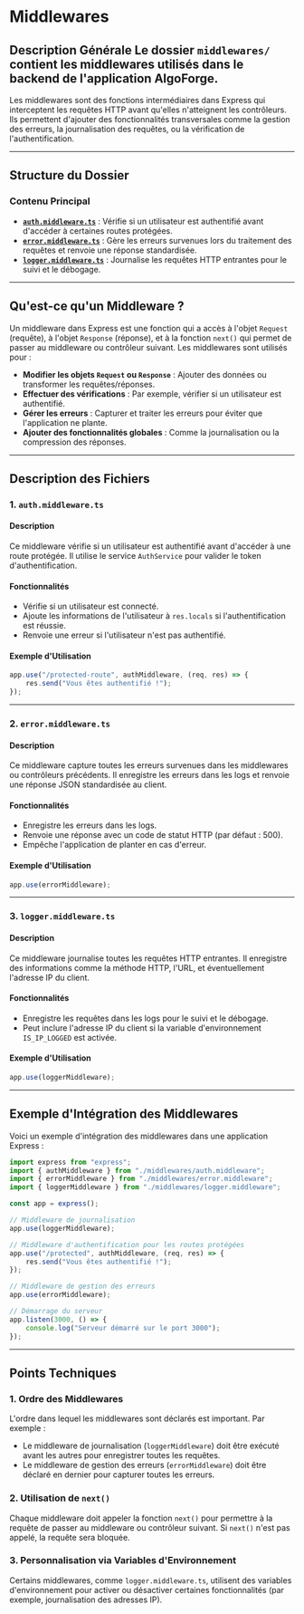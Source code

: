 
# Middlewares

<GitHubFolderStructure
	githubUrl="https://github.com/Bing-Chill-inc/Algoforge-main"
	pathToDisplay="src/back/middlewares"
	openByDefault
/>

## Description Générale Le dossier `middlewares/` contient les middlewares utilisés dans le backend de l'application AlgoForge.

Les middlewares sont des fonctions intermédiaires dans Express qui interceptent les requêtes HTTP avant qu'elles n'atteignent
les contrôleurs. Ils permettent d'ajouter des fonctionnalités transversales comme la gestion des erreurs, la journalisation
des requêtes, ou la vérification de l'authentification.

---

## Structure du Dossier

### Contenu Principal

-   [**`auth.middleware.ts`**](./01_auth.mdx) : Vérifie si un utilisateur est authentifié avant d'accéder à certaines routes protégées.
-   [**`error.middleware.ts`**](./02_error.mdx) : Gère les erreurs survenues lors du traitement des requêtes et renvoie une réponse standardisée.
-   [**`logger.middleware.ts`**](./03_logger.mdx) : Journalise les requêtes HTTP entrantes pour le suivi et le débogage.

---

## Qu'est-ce qu'un Middleware ?

Un middleware dans Express est une fonction qui a accès à l'objet `Request` (requête), à l'objet `Response` (réponse), et à la fonction `next()` qui permet de passer au middleware ou contrôleur suivant. Les middlewares sont utilisés pour :

-   **Modifier les objets `Request` ou `Response`** : Ajouter des données ou transformer les requêtes/réponses.
-   **Effectuer des vérifications** : Par exemple, vérifier si un utilisateur est authentifié.
-   **Gérer les erreurs** : Capturer et traiter les erreurs pour éviter que l'application ne plante.
-   **Ajouter des fonctionnalités globales** : Comme la journalisation ou la compression des réponses.

---

## Description des Fichiers

### 1. `auth.middleware.ts`

#### Description

Ce middleware vérifie si un utilisateur est authentifié avant d'accéder à une route protégée. Il utilise le service `AuthService` pour valider le token d'authentification.

#### Fonctionnalités

-   Vérifie si un utilisateur est connecté.
-   Ajoute les informations de l'utilisateur à `res.locals` si l'authentification est réussie.
-   Renvoie une erreur si l'utilisateur n'est pas authentifié.

#### Exemple d'Utilisation

```typescript
app.use("/protected-route", authMiddleware, (req, res) => {
	res.send("Vous êtes authentifié !");
});
```

---

### 2. `error.middleware.ts`

#### Description

Ce middleware capture toutes les erreurs survenues dans les middlewares ou contrôleurs précédents. Il enregistre les erreurs dans les logs et renvoie une réponse JSON standardisée au client.

#### Fonctionnalités

-   Enregistre les erreurs dans les logs.
-   Renvoie une réponse avec un code de statut HTTP (par défaut : 500).
-   Empêche l'application de planter en cas d'erreur.

#### Exemple d'Utilisation

```typescript
app.use(errorMiddleware);
```

---

### 3. `logger.middleware.ts`

#### Description

Ce middleware journalise toutes les requêtes HTTP entrantes. Il enregistre des informations comme la méthode HTTP, l'URL, et éventuellement l'adresse IP du client.

#### Fonctionnalités

-   Enregistre les requêtes dans les logs pour le suivi et le débogage.
-   Peut inclure l'adresse IP du client si la variable d'environnement `IS_IP_LOGGED` est activée.

#### Exemple d'Utilisation

```typescript
app.use(loggerMiddleware);
```

---

## Exemple d'Intégration des Middlewares

Voici un exemple d'intégration des middlewares dans une application Express :

```typescript
import express from "express";
import { authMiddleware } from "./middlewares/auth.middleware";
import { errorMiddleware } from "./middlewares/error.middleware";
import { loggerMiddleware } from "./middlewares/logger.middleware";

const app = express();

// Middleware de journalisation
app.use(loggerMiddleware);

// Middleware d'authentification pour les routes protégées
app.use("/protected", authMiddleware, (req, res) => {
	res.send("Vous êtes authentifié !");
});

// Middleware de gestion des erreurs
app.use(errorMiddleware);

// Démarrage du serveur
app.listen(3000, () => {
	console.log("Serveur démarré sur le port 3000");
});
```

---

## Points Techniques

### 1. **Ordre des Middlewares**

L'ordre dans lequel les middlewares sont déclarés est important. Par exemple :

-   Le middleware de journalisation (`loggerMiddleware`) doit être exécuté avant les autres pour enregistrer toutes les requêtes.
-   Le middleware de gestion des erreurs (`errorMiddleware`) doit être déclaré en dernier pour capturer toutes les erreurs.

### 2. **Utilisation de `next()`**

Chaque middleware doit appeler la fonction `next()` pour permettre à la requête de passer au middleware ou contrôleur suivant. Si `next()` n'est pas appelé, la requête sera bloquée.

### 3. **Personnalisation via Variables d'Environnement**

Certains middlewares, comme `logger.middleware.ts`, utilisent des variables d'environnement pour activer ou désactiver certaines fonctionnalités (par exemple, journalisation des adresses IP).
